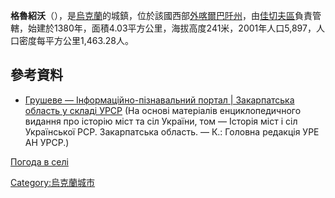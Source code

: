 {{coord|48|0|25|N|23|45|45|E|scale:30000|display=title}}

'''格魯紹沃'''（{{lang-uk|Грушово}}），是[[烏克蘭|烏克蘭]]的城鎮，位於該國西部[[外喀爾巴阡州|外喀爾巴阡州]]，由[[佳切夫區|佳切夫區]]負責管轄，始建於1380年，面積4.03平方公里，海拔高度241米，2001年人口5,897，人口密度每平方公里1,463.28人。

==參考資料==
* [http://imsu-zakarpattja.com/mista-i-sela-zakarpatskoi-oblasti/tjachivskyj-rajon/grusheve.html Грушеве — Інформаційно-пізнавальний портал | Закарпатська область у складі УРСР] {{Wayback|url=http://imsu-zakarpattja.com/mista-i-sela-zakarpatskoi-oblasti/tjachivskyj-rajon/grusheve.html |date=20160125091239 }} (На основі матеріалів енциклопедичного видання про історію міст та сіл України, том — Історія міст і сіл Української РСР. Закарпатська область. — К.: Головна редакція УРЕ АН УРСР.)
[http://weather.in.ua/ua/zakarpatskaja/6104 Погода в селі ] {{Wayback|url=http://weather.in.ua/ua/zakarpatskaja/6104 |date=20160812174329 }}

{{Ukraine-geo-stub}}
[[Category:烏克蘭城市|Category:烏克蘭城市]]